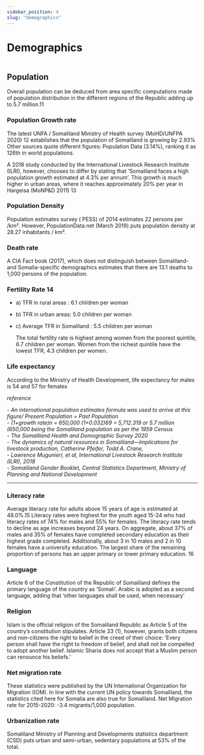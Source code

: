 ```yaml
---
sidebar_position: 4
slug: "demographics"
---
```


# Demographics


<Flex boxSize="xs" bg="red.200" justify="center" mb={12}>
  <Image objectFit="cover" loading="lazy" />
  <LazyLoad src="img/people.jpg" alt="Somaliland People" />
</Flex>

## Population

Overall population can be deduced from area specific computations made of population distribution in the different
regions of the Republic adding up to 5.7 million.11

### Population Growth rate

The latest UNFA / Somaliland Ministry of Health survey (MoHD/UNFPA 2020) 12 establishes that the population
of Somaliland is growing by 2.93% Other sources quote different figures: Population Data (3.14%), ranking it as
126th in world populations.

A 2018 study conducted by the International Livestock Research Institute (ILRI), however, chooses to differ by stating
that ‘Somaliland faces a high population growth estimated at 4.3% per annum’. This growth is much higher in urban
areas, where it reaches approximately 20% per year in Hargeisa (MoNP&D 2011) 13

### Population Density

Population estimates survey ( PESS) of 2014 estimates 22 persons per /km². However, PopulationData.net (March 2019) puts population density at 28.27 inhabitants / km².

### Death rate

A CIA Fact book (2017), which does not distinguish between Somaliland- and Somalia-specific demographics
estimates that there are 13.1 deaths to 1,000 persons of the population.

### Fertility Rate 14

- a) TFR in rural areas : 6.1 children per woman
- b) TFR in urban areas: 5.0 children per woman
- c) Average TFR in Somaliland : 5.5 children per woman

  The total fertility rate is highest among women from the poorest quintile, 6.7 children per woman. Women from the
  richest quintile have the lowest TFR, 4.3 children per women.

### Life expectancy

According to the Ministry of Health Development, life expectancy for males is 54 and 57 for females

_reference_

<em>
  - An international population estimates formula was used to arrive at this
  figure/ Present Population = Past Population <br />
  - (1+growth rate)n = 650,000 (1+0.032)69 = 5,712.319 or 5.7 million (650,000 being
  the Somaliland population as per the 1959 Census
  <br />
  - The Somaliland Health and Demographic Survey 2020
  <br />
  - The dynamics of natural resources in Somaliland—Implications for livestock production,
  Catherine Pfeifer, Todd A. Crane,
  <br />
  - Lawrence Mugunieri, et al, International Livestock Research Institute (ILRI),
  2018
  <br />- Somaliland Gender Booklet, Central Statistics Department, Ministry of
  Planning and National Development
</em>

---

### Literacy rate

Average literacy rate for adults above 15 years of age is estimated at 48.0%.15 Literacy rates were highest for the
youth aged 15-24 who had literacy rates of 74% for males and 55% for females. The literacy rate tends to decline as
age increases beyond 24 years. On aggregate, about 37% of males and 35% of females have completed secondary
education as their highest grade completed. Additionally, about 3 in 10 males and 2 in 10 females have a university
education. The largest share of the remaining proportion of persons has an upper primary or lower primary education.
16

### Language

Article 6 of the Constitution of the Republic of Somaliland defines the primary language of the country as ‘Somali’.
Arabic is adopted as a second language, adding that ‘other languages shall be used, when necessary’

### Religion

Islam is the official religion of the Somaliland Republic as Article 5 of the country’s constitution stipulates. Article 33
(1), however, grants both citizens and non-citizens the right to belief in the creed of their choice: ‘Every person
shall have the right to freedom of belief, and shall not be compelled to adopt another belief. Islamic
Sharia does not accept that a Muslim person can renounce his beliefs.’

### Net migration rate

These statistics were published by the UN International Organization for Migration (IOM). In line with the current UN
policy towards Somaliland, the statistics cited here for Somalia are also true for Somaliland. Net Migration rate
for 2015-2020: -3.4 migrants/1,000 population.

### Urbanization rate

Somaliland Ministry of Planning and Developments statistics department (CSD) puts urban and semi-urban, sedentary
populations at 53% of the total.
